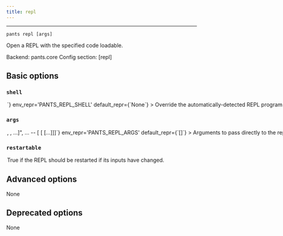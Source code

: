```yaml
---
title: repl
---
```



---

```
pants repl [args]
```

Open a REPL with the specified code loadable.

Backend: <span className="color--primary">pants.core</span>
Config section: <span className="color--primary">[repl]</span>

<span className={styles.options}>

## Basic options


### `shell`

<Option
  cli_repr={`--repl-shell=<str>`}
  env_repr='PANTS_REPL_SHELL'
  default_repr={`None`}
>

Override the automatically-detected REPL program for the target(s) specified.

</Option>

### `args`

<Option
  cli_repr={`--repl-args="[<shell_str>, <shell_str>, ...]", ... -- [<shell_str> [<shell_str> [...]]]`}
  env_repr='PANTS_REPL_ARGS'
  default_repr={`[]`}
>

Arguments to pass directly to the repl program, e.g. `--repl-args='-i helloworld/main.py'`.

Currently supported only for the ipython shell.

</Option>

### `restartable`

<Option
  cli_repr={`--[no-]repl-restartable`}
  env_repr='PANTS_REPL_RESTARTABLE'
  default_repr={`False`}
>

True if the REPL should be restarted if its inputs have changed.

</Option>

## Advanced options

None

## Deprecated options

None


</span>